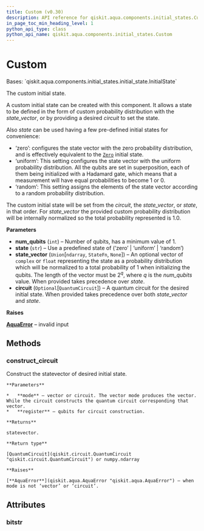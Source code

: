 ```yaml
---
title: Custom (v0.30)
description: API reference for qiskit.aqua.components.initial_states.Custom in qiskit v0.30
in_page_toc_min_heading_level: 1
python_api_type: class
python_api_name: qiskit.aqua.components.initial_states.Custom
---
```


# Custom

<Class id="qiskit.aqua.components.initial_states.Custom" isDedicatedPage={true} github="https://github.com/qiskit-community/qiskit-aqua/tree/stable/0.9/qiskit/aqua/components/initial_states/custom.py" signature="Custom(num_qubits, state='zero', state_vector=None, circuit=None)" modifiers="class">
  Bases: `qiskit.aqua.components.initial_states.initial_state.InitialState`

  The custom initial state.

  A custom initial state can be created with this component. It allows a state to be defined in the form of custom probability distribution with the *state\_vector*, or by providing a desired *circuit* to set the state.

  Also *state* can be used having a few pre-defined initial states for convenience:

  *   ‘zero’: configures the state vector with the zero probability distribution, and is effectively equivalent to the [`Zero`](qiskit.aqua.components.initial_states.Zero "qiskit.aqua.components.initial_states.Zero") initial state.
  *   ‘uniform’: This setting configures the state vector with the uniform probability distribution. All the qubits are set in superposition, each of them being initialized with a Hadamard gate, which means that a measurement will have equal probabilities to become $1$ or $0$.
  *   ‘random’: This setting assigns the elements of the state vector according to a random probability distribution.

  The custom initial state will be set from the *circuit*, the *state\_vector*, or *state*, in that order. For *state\_vector* the provided custom probability distribution will be internally normalized so the total probability represented is $1.0$.

  **Parameters**

  *   **num\_qubits** (`int`) – Number of qubits, has a minimum value of 1.
  *   **state** (`str`) – Use a predefined state of (‘zero’ | ‘uniform’ | ‘random’)
  *   **state\_vector** (`Union`\[`ndarray`, `StateFn`, `None`]) – An optional vector of `complex` or `float` representing the state as a probability distribution which will be normalized to a total probability of 1 when initializing the qubits. The length of the vector must be $2^q$, where $q$ is the *num\_qubits* value. When provided takes precedence over *state*.
  *   **circuit** (`Optional`\[`QuantumCircuit`]) – A quantum circuit for the desired initial state. When provided takes precedence over both *state\_vector* and *state*.

  **Raises**

  [**AquaError**](qiskit.aqua.AquaError "qiskit.aqua.AquaError") – invalid input

  ## Methods

  <span id="qiskit-aqua-components-initial-states-custom-construct-circuit" />

  ### construct\_circuit

  <Function id="qiskit.aqua.components.initial_states.Custom.construct_circuit" signature="Custom.construct_circuit(mode='circuit', register=None)">
    Construct the statevector of desired initial state.

    **Parameters**

    *   **mode** – vector or circuit. The vector mode produces the vector. While the circuit constructs the quantum circuit corresponding that vector.
    *   **register** – qubits for circuit construction.

    **Returns**

    statevector.

    **Return type**

    [QuantumCircuit](qiskit.circuit.QuantumCircuit "qiskit.circuit.QuantumCircuit") or numpy.ndarray

    **Raises**

    [**AquaError**](qiskit.aqua.AquaError "qiskit.aqua.AquaError") – when mode is not ‘vector’ or ‘circuit’.
  </Function>

  ## Attributes

  ### bitstr

  <Attribute id="qiskit.aqua.components.initial_states.Custom.bitstr" />
</Class>

